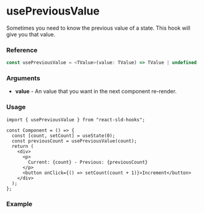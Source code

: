 
<Meta of={UsePreviousValue} title="usePreviousValue" />

# usePreviousValue

Sometimes you need to know the previous value of a state. This hook will give you that value.

### Reference

```ts
const usePreviousValue = <TValue>(value: TValue) => TValue | undefined;
```

### Arguments

- **value** - An value that you want in the next component re-render.

### Usage

```tsx
import { usePreviousValue } from "react-sld-hooks";

const Component = () => {
  const [count, setCount] = useState(0);
  const previousCount = usePreviousValue(count);
  return (
    <div>
      <p>
        Current: {count} - Previous: {previousCount}
      </p>
      <button onClick={() => setCount(count + 1)}>Increment</button>
    </div>
  );
};
```

### Example

<Canvas of={UsePreviousValue.Example_usePreviousValue} />
